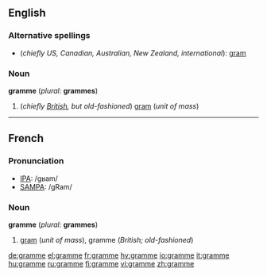 ==English==

===Alternative spellings===
* (''chiefly US, Canadian, Australian, New Zealand, international''): [[gram]]

===Noun===
'''gramme''' (''plural:'' '''grammes''')
# (''chiefly [[w:British English|British]], but old-fashioned'') [[gram]] (''unit of mass'')

----

==French==

===Pronunciation===
*[[w:IPA|IPA]]: /ɡʁam/
*[[w:SAMPA|SAMPA]]: /gRam/

===Noun===
'''gramme''' {{m}} (''plural:'' '''grammes''')
# [[gram]] (''unit of mass''), gramme (''British; old-fashioned'')

[[de:gramme]]
[[el:gramme]]
[[fr:gramme]]
[[hy:gramme]]
[[io:gramme]]
[[it:gramme]]
[[hu:gramme]]
[[ru:gramme]]
[[fi:gramme]]
[[vi:gramme]]
[[zh:gramme]]